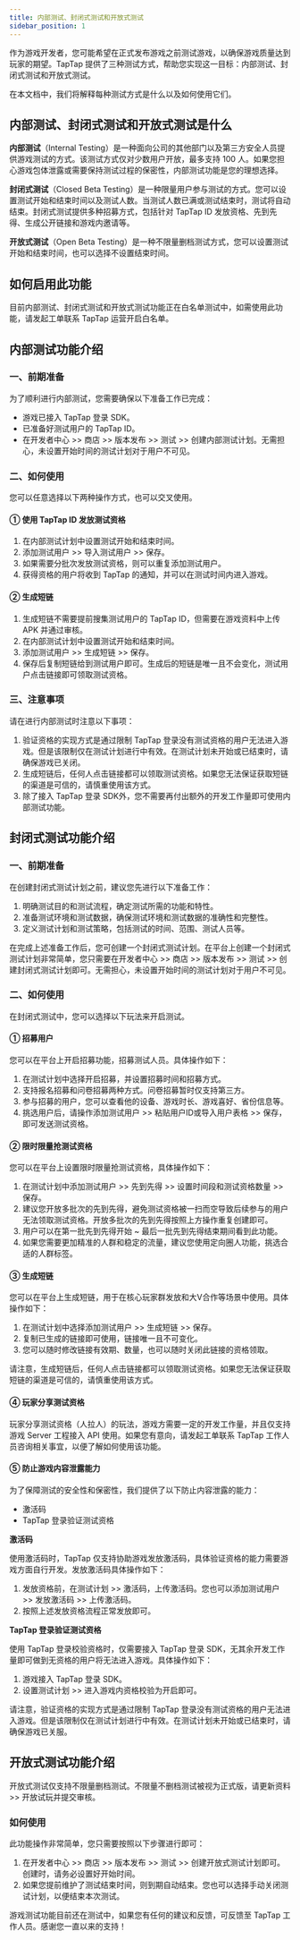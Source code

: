 ```yaml
---
title: 内部测试、封闭式测试和开放式测试
sidebar_position: 1
---
```


作为游戏开发者，您可能希望在正式发布游戏之前测试游戏，以确保游戏质量达到玩家的期望。TapTap 提供了三种测试方式，帮助您实现这一目标：内部测试、封闭式测试和开放式测试。

在本文档中，我们将解释每种测试方式是什么以及如何使用它们。

## 内部测试、封闭式测试和开放式测试是什么

**内部测试**（Internal Testing）是一种面向公司的其他部门以及第三方安全人员提供游戏测试的方式。该测试方式仅对少数用户开放，最多支持 100 人。如果您担心游戏包体泄露或需要保持测试过程的保密性，内部测试功能是您的理想选择。

**封闭式测试**（Closed Beta Testing）是一种限量用户参与测试的方式。您可以设置测试开始和结束时间以及测试人数。当测试人数已满或测试结束时，测试将自动结束。封闭式测试提供多种招募方式，包括针对 TapTap ID 发放资格、先到先得、生成公开链接和游戏内邀请等。

**开放式测试**（Open Beta Testing）是一种不限量删档测试方式，您可以设置测试开始和结束时间，也可以选择不设置结束时间。

## 如何启用此功能

目前内部测试、封闭式测试和开放式测试功能正在白名单测试中，如需使用此功能，请发起工单联系 TapTap 运营开启白名单。

## 内部测试功能介绍

### 一、前期准备

为了顺利进行内部测试，您需要确保以下准备工作已完成：

* 游戏已接入 TapTap 登录 SDK。
* 已准备好测试用户的 TapTap ID。
* 在开发者中心 >> 商店 >> 版本发布 >> 测试 >> 创建内部测试计划。无需担心，未设置开始时间的测试计划对于用户不可见。

### 二、如何使用

您可以任意选择以下两种操作方式，也可以交叉使用。

#### ① 使用 TapTap ID 发放测试资格

1. 在内部测试计划中设置测试开始和结束时间。
2. 添加测试用户 >> 导入测试用户 >> 保存。
3. 如果需要分批次发放测试资格，则可以重复添加测试用户。
4. 获得资格的用户将收到 TapTap 的通知，并可以在测试时间内进入游戏。

#### ② 生成短链

1. 生成短链不需要提前搜集测试用户的 TapTap ID，但需要在游戏资料中上传 APK 并通过审核。
2. 在内部测试计划中设置测试开始和结束时间。
3. 添加测试用户 >> 生成短链 >> 保存。
4. 保存后复制短链给到测试用户即可。生成后的短链是唯一且不会变化，测试用户点击链接即可领取测试资格。

### 三、注意事项

请在进行内部测试时注意以下事项：

1. 验证资格的实现方式是通过限制 TapTap 登录没有测试资格的用户无法进入游戏。但是该限制仅在测试计划进行中有效。在测试计划未开始或已结束时，请确保游戏已关闭。
2. 生成短链后，任何人点击链接都可以领取测试资格。如果您无法保证获取短链的渠道是可信的，请慎重使用该方式。
3. 除了接入 TapTap 登录 SDK外，您不需要再付出额外的开发工作量即可使用内部测试功能。

## 封闭式测试功能介绍

### 一、前期准备

在创建封闭式测试计划之前，建议您先进行以下准备工作：

1. 明确测试目的和测试流程，确定测试所需的功能和特性。
2. 准备测试环境和测试数据，确保测试环境和测试数据的准确性和完整性。
3. 定义测试计划和测试策略，包括测试的时间、范围、测试人员等。

在完成上述准备工作后，您可创建一个封闭式测试计划。在平台上创建一个封闭式测试计划非常简单，您只需要在开发者中心 >> 商店 >> 版本发布 >> 测试 >> 创建封闭式测试计划即可。无需担心，未设置开始时间的测试计划对于用户不可见。

### 二、如何使用

在封闭式测试中，您可以选择以下玩法来开启测试。

#### ① 招募用户

您可以在平台上开启招募功能，招募测试人员。具体操作如下：

1. 在测试计划中选择开启招募，并设置招募时间和招募方式。
2. 支持报名招募和问卷招募两种方式。问卷招募暂时仅支持第三方。
3. 参与招募的用户，您可以查看他的设备、游戏时长、游戏喜好、省份信息等。
4. 挑选用户后，请操作添加测试用户 >> 粘贴用户ID或导入用户表格 >> 保存，即可发送测试资格。

#### ② 限时限量抢测试资格

您可以在平台上设置限时限量抢测试资格，具体操作如下：

1. 在测试计划中添加测试用户 >> 先到先得 >> 设置时间段和测试资格数量 >> 保存。
2. 建议您开放多批次的先到先得，避免测试资格被一扫而空导致后续参与的用户无法领取测试资格。开放多批次的先到先得按照上方操作重复创建即可。
3. 用户可以在第一批先到先得开始 ~ 最后一批先到先得结束期间看到此功能。
4. 如果您需要更加精准的人群和稳定的流量，建议您使用定向圈人功能，挑选合适的人群标签。

#### ③ 生成短链

您可以在平台上生成短链，用于在核心玩家群发放和大V合作等场景中使用。具体操作如下：

1. 在测试计划中选择添加测试用户 >> 生成短链 >> 保存。
2. 复制已生成的链接即可使用，链接唯一且不可变化。
3. 您可以随时修改链接有效期、数量，也可以随时关闭此链接的资格领取。

请注意，生成短链后，任何人点击链接都可以领取测试资格。如果您无法保证获取短链的渠道是可信的，请慎重使用该方式。

#### ④ 玩家分享测试资格

玩家分享测试资格（人拉人）的玩法，游戏方需要一定的开发工作量，并且仅支持游戏 Server 工程接入 API 使用。如果您有意向，请发起工单联系 TapTap 工作人员咨询相关事宜，以便了解如何使用该功能。

#### ⑤ 防止游戏内容泄露能力

为了保障测试的安全性和保密性，我们提供了以下防止内容泄露的能力：

* 激活码
* TapTap 登录验证测试资格

**激活码**

使用激活码时，TapTap 仅支持协助游戏发放激活码，具体验证资格的能力需要游戏方面自行开发。发放激活码具体操作如下：

1. 发放资格前，在测试计划 >> 激活码，上传激活码。您也可以添加测试用户 >> 发放激活码 >> 上传激活码。
2. 按照上述发放资格流程正常发放即可。

**TapTap 登录验证测试资格**

使用 TapTap 登录校验资格时，仅需要接入 TapTap 登录 SDK，无其余开发工作量即可做到无资格的用户将无法进入游戏。具体操作如下：

1. 游戏接入 TapTap 登录 SDK。
2. 设置测试计划 >> 进入游戏内资格校验为开启即可。

请注意，验证资格的实现方式是通过限制 TapTap 登录没有测试资格的用户无法进入游戏。但是该限制仅在测试计划进行中有效。在测试计划未开始或已结束时，请确保游戏已关服。

## 开放式测试功能介绍

开放式测试仅支持不限量删档测试。不限量不删档测试被视为正式版，请更新资料 >> 开放试玩并提交审核。

### 如何使用

此功能操作非常简单，您只需要按照以下步骤进行即可：

1. 在开发者中心 >> 商店 >> 版本发布 >> 测试 >> 创建开放式测试计划即可。创建时，请务必设置好开始时间。
2. 如果您提前维护了测试结束时间，则到期自动结束。您也可以选择手动关闭测试计划，以便结束本次测试。

游戏测试功能目前还在测试中，如果您有任何的建议和反馈，可反馈至 TapTap 工作人员。感谢您一直以来的支持！